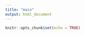 ```yaml
---
title: "main"
output: html_document
---
```


```r
knitr::opts_chunk$set(echo = TRUE)
```

```r

```

